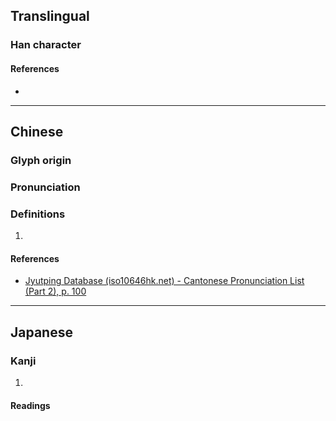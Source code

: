 {{character info}}
==Translingual==

===Han character===
{{Han char|rn=46|rad=山|as=10|sn=13|four=80779|canj=OMDU,XOMDU|ids=⿱余屾}}

====References====
* {{Han ref|kx=0316.390|dkj=08321|dj=0617.210|hdz=10791.020|uh=5D5E|ud=23902|bh=DD53|bd=56659}}

----

==Chinese==
{{zh-forms|alt=峹,塗}}

===Glyph origin===
{{Han etym}}

===Pronunciation===
{{zh-pron
|m=tú
|c=tou4
|h=pfs=
|md=
|mn=
|w=
|mc=y
|oc=y
|cat=
}}

===Definitions===
{{zh-hanzi}}

# {{zh-used|嵞山}}

====References====
* [http://www.iso10646hk.net/jp/document/download.jsp Jyutping Database (iso10646hk.net) - Cantonese Pronunciation List (Part 2), p. 100]

----

==Japanese==

===Kanji===
{{ja-kanji|grade=|rs=山10}}

# {{rfdef|ja|sort=山10}}

====Readings====
{{ja-readings|on=[[と]] (to), [[ず]] (zu)|kun=}}